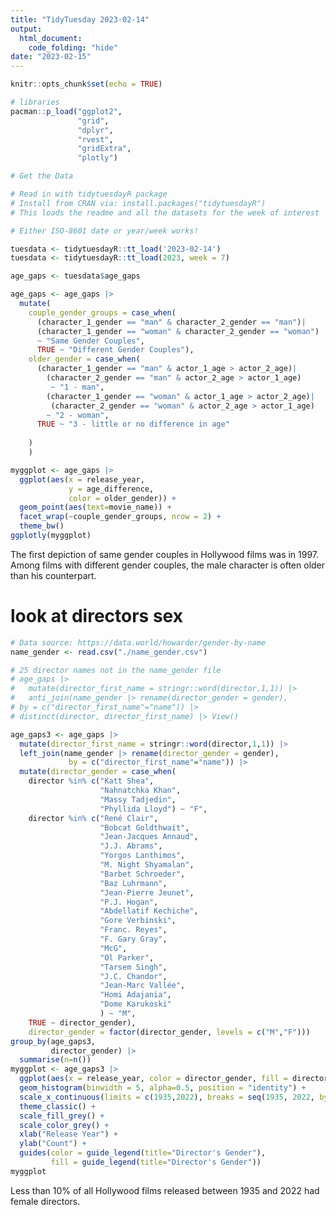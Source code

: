 ```yaml
---
title: "TidyTuesday 2023-02-14"
output: 
  html_document:
    code_folding: "hide"
date: "2023-02-15"
---
```


```r
knitr::opts_chunk$set(echo = TRUE)

# libraries 
pacman::p_load("ggplot2",
               "grid",
               "dplyr",
               "rvest",
               "gridExtra",
               "plotly")

# Get the Data

# Read in with tidytuesdayR package 
# Install from CRAN via: install.packages("tidytuesdayR")
# This loads the readme and all the datasets for the week of interest

# Either ISO-8601 date or year/week works!

tuesdata <- tidytuesdayR::tt_load('2023-02-14')
tuesdata <- tidytuesdayR::tt_load(2023, week = 7)

age_gaps <- tuesdata$age_gaps
```


```r
age_gaps <- age_gaps |>
  mutate(
    couple_gender_groups = case_when(
      (character_1_gender == "man" & character_2_gender == "man")|
      (character_1_gender == "woman" & character_2_gender == "woman") 
      ~ "Same Gender Couples",
      TRUE ~ "Different Gender Couples"),
    older_gender = case_when(
      (character_1_gender == "man" & actor_1_age > actor_2_age)|
        (character_2_gender == "man" & actor_2_age > actor_1_age)
         ~ "1 - man",
        (character_1_gender == "woman" & actor_1_age > actor_2_age)|
         (character_2_gender == "woman" & actor_2_age > actor_1_age)
        ~ "2 - woman",
      TRUE ~ "3 - little or no difference in age"
       
    )
    ) 

myggplot <- age_gaps |>
  ggplot(aes(x = release_year, 
             y = age_difference,
             color = older_gender)) +
  geom_point(aes(text=movie_name)) +
  facet_wrap(~couple_gender_groups, nrow = 2) +
  theme_bw() 
ggplotly(myggplot)

```

The first depiction of same gender couples in Hollywood films was in 1997. Among films with different gender couples, the male character is often older than his counterpart.


# look at directors sex

```r
# Data source: https://data.world/howarder/gender-by-name
name_gender <- read.csv("./name_gender.csv")

# 25 director names not in the name_gender file
# age_gaps |>
#   mutate(director_first_name = stringr::word(director,1,1)) |>
#   anti_join(name_gender |> rename(director_gender = gender), 
# by = c("director_first_name"="name")) |> 
# distinct(director, director_first_name) |> View()

age_gaps3 <- age_gaps |>
  mutate(director_first_name = stringr::word(director,1,1)) |>
  left_join(name_gender |> rename(director_gender = gender), 
             by = c("director_first_name"="name")) |>
  mutate(director_gender = case_when(
    director %in% c("Katt Shea",
                    "Nahnatchka Khan",
                    "Massy Tadjedin",
                    "Phyllida Lloyd") ~ "F",
    director %in% c("René Clair",
                    "Bobcat Goldthwait",
                    "Jean-Jacques Annaud",
                    "J.J. Abrams",
                    "Yorgos Lanthimos",
                    "M. Night Shyamalan",
                    "Barbet Schroeder",
                    "Baz Luhrmann",
                    "Jean-Pierre Jeunet",
                    "P.J. Hogan",
                    "Abdellatif Kechiche",
                    "Gore Verbinski",
                    "Franc. Reyes",
                    "F. Gary Gray",
                    "McG",
                    "Ol Parker",
                    "Tarsem Singh",
                    "J.C. Chandor",
                    "Jean-Marc Vallée",
                    "Homi Adajania",
                    "Dome Karukoski"
                    ) ~ "M",
    TRUE ~ director_gender),
    director_gender = factor(director_gender, levels = c("M","F")))
group_by(age_gaps3, 
         director_gender) |>
  summarise(n=n())
myggplot <- age_gaps3 |>
  ggplot(aes(x = release_year, color = director_gender, fill = director_gender)) +
  geom_histogram(binwidth = 5, alpha=0.5, position = "identity") +
  scale_x_continuous(limits = c(1935,2022), breaks = seq(1935, 2022, by = 10)) +
  theme_classic() +
  scale_fill_grey() +
  scale_color_grey() +
  xlab("Release Year") +
  ylab("Count") +
  guides(color = guide_legend(title="Director's Gender"),
         fill = guide_legend(title="Director's Gender"))
myggplot
```

Less than 10% of all Hollywood films released between 1935 and 2022 had female directors.


